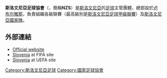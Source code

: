 {{國家足協 |
  Name               = 斯洛文尼亞足球協會<br />''Football Association of Slovenia''  |
  Logo               = Slovenialogo.png|
  Founded            = 1920年 |
  FIFA affiliation   = 1992年 |
  Region             = [[歐洲足協|歐洲足協]] |
  Region affiliation = 1992年 |
  President          = [[亚历山大·切费林|亚历山大·切费林]] |
  Coach              = [[Matjaž_Kek|Matjaž Kek]]
}}
'''斯洛文尼亞足球協會'''（{{lang-sl|'''Nogometna zveza Slovenije'''}}，簡稱'''NZS'''）是[[斯洛文尼亞|斯洛文尼亞]]的[[英式足球|足球]]主管團體，總部設於[[卢布尔雅那|卢布尔雅那]]，負責組織各級聯賽（最高級別是[[斯洛文尼亞足球甲級聯賽|斯洛文尼亞足球甲級聯賽]]）及[[斯洛文尼亞國家足球隊|斯洛文尼亞國家隊]]。

== 外部連結 ==
* [http://www.nzs.si/ Official website] {{Wayback|url=http://www.nzs.si/ |date=20120717044307 }}
* [http://www.fifa.com/associations/association=svn/index.html  Slovenia] {{Wayback|url=http://www.fifa.com/associations/association=svn/index.html |date=20120608102259 }} at FIFA site
* [http://www.uefa.com/memberassociations/association=SVN/index.html Slovenia] {{Wayback|url=http://www.uefa.com/memberassociations/association=SVN/index.html |date=20120622005409 }} at UEFA site

{{UEFA成員國家足球協會}}

[[Category:斯洛文尼亞足球|Category:斯洛文尼亞足球]]
[[Category:國家足球協會|Category:國家足球協會]]